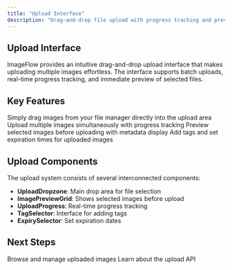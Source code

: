 ```yaml
---
title: "Upload Interface"
description: "Drag-and-drop file upload with progress tracking and preview"
---
```


## Upload Interface

ImageFlow provides an intuitive drag-and-drop upload interface that makes uploading multiple images effortless. The interface supports batch uploads, real-time progress tracking, and immediate preview of selected files.

## Key Features

<CardGroup cols={2}>
  <Card title="Drag & Drop" icon="hand">
    Simply drag images from your file manager directly into the upload area
  </Card>
  
  <Card title="Batch Upload" icon="layers">
    Upload multiple images simultaneously with progress tracking
  </Card>
  
  <Card title="Preview System" icon="eye">
    Preview selected images before uploading with metadata display
  </Card>
  
  <Card title="Tag Management" icon="tag">
    Add tags and set expiration times for uploaded images
  </Card>
</CardGroup>

## Upload Components

The upload system consists of several interconnected components:

- **UploadDropzone**: Main drop area for file selection
- **ImagePreviewGrid**: Shows selected images before upload
- **UploadProgress**: Real-time progress tracking
- **TagSelector**: Interface for adding tags
- **ExpirySelector**: Set expiration dates

## Next Steps

<CardGroup cols={2}>
  <Card title="Gallery View" icon="images" href="/frontend/gallery">
    Browse and manage uploaded images
  </Card>
  
  <Card title="API Integration" icon="code" href="/api-reference/upload">
    Learn about the upload API
  </Card>
</CardGroup>